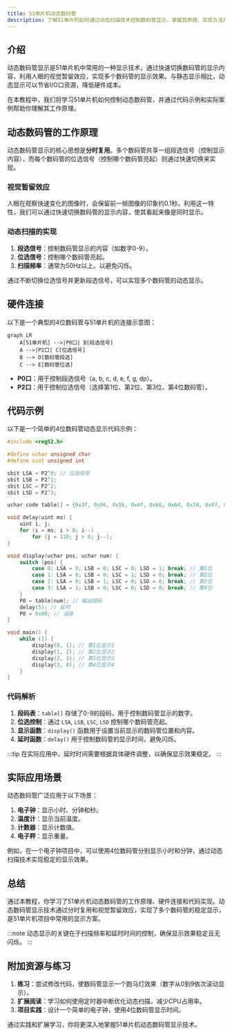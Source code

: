 ```yaml
---
title: 51单片机动态数码管
description: 了解51单片机如何通过动态扫描技术控制数码管显示，掌握其原理、实现方法及实际应用。
---
```


## 介绍

动态数码管显示是51单片机中常用的一种显示技术，通过快速切换数码管的显示内容，利用人眼的视觉暂留效应，实现多个数码管的显示效果。与静态显示相比，动态显示可以节省I/O口资源，降低硬件成本。

在本教程中，我们将学习51单片机如何控制动态数码管，并通过代码示例和实际案例帮助你理解其工作原理。

## 动态数码管的工作原理

动态数码管显示的核心思想是**分时复用**。多个数码管共享一组段选信号（控制显示内容），而每个数码管的位选信号（控制哪个数码管亮起）则通过快速切换来实现。

### 视觉暂留效应

人眼在观察快速变化的图像时，会保留前一帧图像的印象约0.1秒。利用这一特性，我们可以通过快速切换数码管的显示内容，使其看起来像是同时显示。

### 动态扫描的实现

1. **段选信号**：控制数码管显示的内容（如数字0-9）。
2. **位选信号**：控制哪个数码管亮起。
3. **扫描频率**：通常为50Hz以上，以避免闪烁。

通过不断切换位选信号并更新段选信号，可以实现多个数码管的动态显示。

## 硬件连接

以下是一个典型的4位数码管与51单片机的连接示意图：

```mermaid
graph LR
    A[51单片机] -->|P0口| B[段选信号]
    A -->|P2口| C[位选信号]
    B --> D[数码管段选]
    C --> E[数码管位选]
```

- **P0口**：用于控制段选信号（a, b, c, d, e, f, g, dp）。
- **P2口**：用于控制位选信号（选择第1位、第2位、第3位、第4位数码管）。

## 代码示例

以下是一个简单的4位数码管动态显示代码示例：

```c
#include <reg52.h>

#define uchar unsigned char
#define uint unsigned int

sbit LSA = P2^0; // 位选信号
sbit LSB = P2^1;
sbit LSC = P2^2;
sbit LSD = P2^3;

uchar code table[] = {0x3f, 0x06, 0x5b, 0x4f, 0x66, 0x6d, 0x7d, 0x07, 0x7f, 0x6f}; // 0-9的段码

void delay(uint ms) {
    uint i, j;
    for (i = ms; i > 0; i--)
        for (j = 110; j > 0; j--);
}

void display(uchar pos, uchar num) {
    switch (pos) {
        case 0: LSA = 0; LSB = 0; LSC = 0; LSD = 1; break; // 第1位
        case 1: LSA = 0; LSB = 0; LSC = 1; LSD = 0; break; // 第2位
        case 2: LSA = 0; LSB = 1; LSC = 0; LSD = 0; break; // 第3位
        case 3: LSA = 1; LSB = 0; LSC = 0; LSD = 0; break; // 第4位
    }
    P0 = table[num]; // 输出段码
    delay(5); // 延时
    P0 = 0x00; // 消隐
}

void main() {
    while (1) {
        display(0, 1); // 第1位显示1
        display(1, 2); // 第2位显示2
        display(2, 3); // 第3位显示3
        display(3, 4); // 第4位显示4
    }
}
```

### 代码解析

1. **段码表**：`table[]` 存储了0-9的段码，用于控制数码管显示的数字。
2. **位选控制**：通过 `LSA`, `LSB`, `LSC`, `LSD` 控制哪个数码管亮起。
3. **显示函数**：`display()` 函数用于设置当前显示的数码管位置和内容。
4. **延时函数**：`delay()` 用于控制数码管的显示时间，避免闪烁。

:::tip
在实际应用中，延时时间需要根据具体硬件调整，以确保显示效果稳定。
:::

## 实际应用场景

动态数码管广泛应用于以下场景：

1. **电子钟**：显示小时、分钟和秒。
2. **温度计**：显示当前温度。
3. **计数器**：显示计数值。
4. **电子秤**：显示重量。

例如，在一个电子钟项目中，可以使用4位数码管分别显示小时和分钟，通过动态扫描技术实现稳定的显示效果。

## 总结

通过本教程，你学习了51单片机动态数码管的工作原理、硬件连接和代码实现。动态数码管显示技术通过分时复用和视觉暂留效应，实现了多个数码管的稳定显示，是51单片机项目中常用的显示方案。

:::note
动态显示的关键在于扫描频率和延时时间的控制，确保显示效果稳定且无闪烁。
:::

## 附加资源与练习

1. **练习**：尝试修改代码，使数码管显示一个跑马灯效果（数字从0到9依次滚动显示）。
2. **扩展阅读**：学习如何使用定时器中断优化动态扫描，减少CPU占用率。
3. **项目实践**：设计一个简单的电子钟，使用4位数码管显示时间。

通过实践和扩展学习，你将更深入地掌握51单片机动态数码管显示技术。